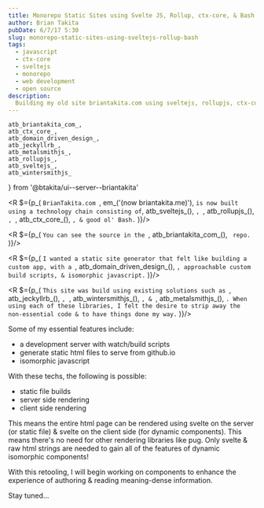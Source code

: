 ```yaml
---
title: Monorepo Static Sites using Svelte JS, Rollup, ctx-core, & Bash
author: Brian Takita
pubDate: 6/7/17 5:30
slug: monorepo-static-sites-using-sveltejs-rollup-bash
tags:
  - javascript
  - ctx-core
  - sveltejs
  - monorepo
  - web development
  - open source
description:
  Building my old site briantakita.com using sveltejs, rollupjs, ctx-core, bash
---
```

	atb_briantakita_com_,
	atb_ctx_core_,
	atb_domain_driven_design_,
	atb_jeckyllrb_,
	atb_metalsmithjs_,
	atb_rollupjs_,
	atb_sveltejs_,
	atb_wintersmithjs_
} from '@btakita/ui--server--briantakita'

<R $={p_(
	`BrianTakita.com `, em_('(now briantakita.me)'), ` is now built using a technology chain consisting of `,
	atb_sveltejs_(), `, `, atb_rollupjs_(), `, `, atb_ctx_core_(), `, & good ol' Bash.`
)}/>

<R $={p_(
	`You can see the source in the `, atb_briantakita_com_(), ` repo.`
)}/>

<R $={p_(
	`I wanted a static site generator that felt like building a custom app, with a `, atb_domain_driven_design_(), `,
	approachable custom build scripts, & isomorphic javascript.`
)}/>

<R $={p_(
	`This site was build using existing solutions such as `, atb_jeckyllrb_(), `, `, atb_wintersmithjs_(), `, & `,
	atb_metalsmithjs_(), `. When using each of these libraries, I felt the desire to strip away the non-essential code
	& to have things done my way.`
)}/>

Some of my essential features include:

* a development server with watch/build scripts
* generate static html files to serve from github.io
* isomorphic javascript

With these techs, the following is possible:

* static file builds
* server side rendering
* client side rendering

This means the entire html page can be rendered using svelte on the server (or static file) & svelte on the client
side (for dynamic components). This means there's no need for other rendering libraries like pug. Only svelte & raw
html strings are needed to gain all of the features of dynamic isomorphic components!

With this retooling, I will begin working on components to enhance the experience of authoring & reading
meaning-dense information.

Stay tuned&hellip;

